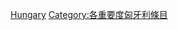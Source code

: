 {{Emptycat}}
{{Articles by Importance|topic=匈牙利|project=匈牙利|format=toc}}

[[Category:不適用重要度条目|Hungary]]
[[Category:各重要度匈牙利條目‎|Category:各重要度匈牙利條目‎]]